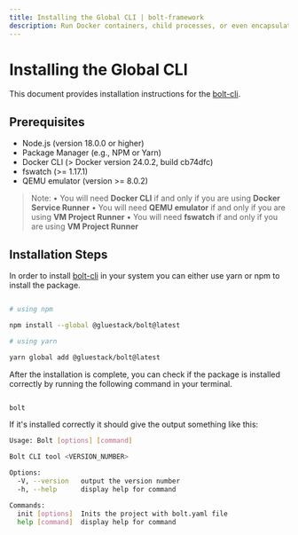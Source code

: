 ```yaml
---
title: Installing the Global CLI | bolt-framework
description: Run Docker containers, child processes, or even encapsulate your entire project within a VM, all under one unified API.
---
```



<Meta title="Getting Started/Installing the Global CLI" />

# Installing the Global CLI

This document provides installation instructions for the [bolt-cli](https://www.npmjs.com/package/@gluestack/bolt-framework).

## Prerequisites

- Node.js (version 18.0.0 or higher)
- Package Manager (e.g., NPM or Yarn)
- Docker CLI (> Docker version 24.0.2, build cb74dfc)
- fswatch (>= 1.17.1)
- QEMU emulator (version >= 8.0.2)

> Note:
> • You will need **Docker CLI** if and only if you are using **Docker Service Runner**
> • You will need **QEMU emulator** if and only if you are using **VM Project Runner**
> • You will need **fswatch** if and only if you are using **VM Project Runner**

## Installation Steps

In order to install [bolt-cli](https://www.npmjs.com/package/@gluestack/bolt) in your system you can either use yarn or npm to install the package.

```bash

# using npm

npm install --global @gluestack/bolt@latest

# using yarn

yarn global add @gluestack/bolt@latest

```

After the installation is complete, you can check if the package is installed correctly by running the following command in your terminal.

```bash

bolt

```

If it's installed correctly it should give the output something like this:

```bash
Usage: Bolt [options] [command]

Bolt CLI tool <VERSION_NUMBER>

Options:
  -V, --version   output the version number
  -h, --help      display help for command

Commands:
  init [options]  Inits the project with bolt.yaml file
  help [command]  display help for command
```
